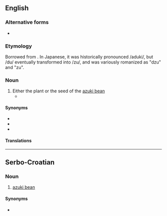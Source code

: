 ==English==
{{wikipedia|Adzuki bean|adzuki}}

===Alternative forms===
* {{l|en|adzuki bean}}

===Etymology===
Borrowed from {{bor|en|ja|小豆|tr=azuki}}. In Japanese, it was historically pronounced /aduki/, but /du/ eventually transformed into /zu/, and was variously romanized as "dzu" and "zu".

===Noun===
{{en-noun}}

# Either the plant or the seed of the [[azuki bean]]
#* {{quote-book|2003|Carla Emery|The Encyclopedia of Country Living|url=http://books.google.com/books?id=8vqp_XLfNKYC|edition=9th ed.|page=289|isbn=157061377X
|passage='''Adzukis''' need 118 days to start bearing.}}

====Synonyms====
* {{l|en|azuki}}
* {{l|en|adzuki bean}}
* {{l|en|azuki bean}}

====Translations====
{{trans-see|azuki bean}}

----

==Serbo-Croatian==

===Noun===
{{sh-noun|g=m}}

# [[azuki bean]]

====Synonyms====
* {{l|sh|azuki}}